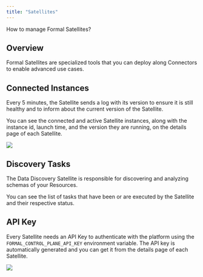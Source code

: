 ```yaml
---
title: "Satellites"
---
```


How to manage Formal Satellites?

## Overview

Formal Satellites are specialized tools that you can deploy along Connectors to enable advanced use cases.

## Connected Instances
Every 5 minutes, the Satellite sends a log with its version to ensure it is still healthy and to inform about the current version of the Satellite.

You can see the connected and active Satellite instances, along with the instance id, launch time, and the version they are running, on the details page of each Satellite.

<img src="/img/connected_instances.png" />

## Discovery Tasks

The Data Discovery Satellite is responsible for discovering and analyzing schemas of your Resources.

You can see the list of tasks that have been or are executed by the Satellite and their respective status.

## API Key

Every Satellite needs an API Key to authenticate with the platform using the `FORMAL_CONTROL_PLANE_API_KEY` environment variable. The API key is automatically generated and you can get it from the details page of each Satellite.

<img src="/img/formal_control_plane_api_key.png" />

